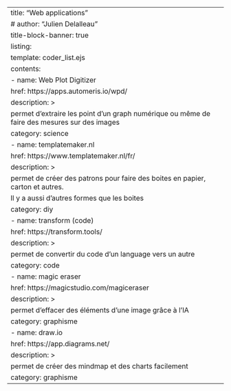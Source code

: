 ---
title: "Web applications"
# author: "Julien Delalleau" 
title-block-banner: true
listing:
  template: coder_list.ejs
  contents:
    - name: Web Plot Digitizer
      href: https://apps.automeris.io/wpd/
      description: >          
        permet d'extraire les point d'un graph numérique ou même de faire des mesures sur des images         
      category: science  
    - name: templatemaker.nl
      href: https://www.templatemaker.nl/fr/
      description: >          
        permet de créer des patrons pour faire des boites en papier, carton et autres.
        Il y a aussi d'autres formes que les boites      
      category: diy  
    - name: transform (code)
      href: https://transform.tools/
      description: >          
        permet de convertir du code d'un language vers un autre   
      category: code  
    - name: magic eraser
      href: https://magicstudio.com/magiceraser
      description: >          
        permet d'effacer des éléments d'une image grâce à l'IA  
      category: graphisme  
    - name: draw.io
      href: https://app.diagrams.net/
      description: >          
        permet de créer des mindmap et des charts facilement   
      category: graphisme  
---